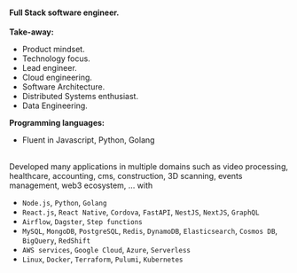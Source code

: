 #### Full Stack software engineer.

**Take-away:**

- Product mindset.
- Technology focus.
- Lead engineer.
- Cloud engineering.
- Software Architecture.
- Distributed Systems enthusiast.
- Data Engineering.

**Programming languages:**

- Fluent in Javascript, Python, Golang

<br />
Developed many applications in multiple domains such as video processing, healthcare, accounting, cms, construction, 3D scanning, events management, web3 ecosystem, … with

- `Node.js`, `Python`, `Golang`
- `React.js`, `React Native`, `Cordova`, `FastAPI`, `NestJS`, `NextJS`, `GraphQL`
- `Airflow`, `Dagster`, `Step functions`
- `MySQL`, `MongoDB`, `PostgreSQL`, `Redis`, `DynamoDB`, `Elasticsearch`, `Cosmos DB`, `BigQuery`, `RedShift`
- `AWS services`, `Google Cloud`, `Azure`, `Serverless`
- `Linux`, `Docker`, `Terraform`, `Pulumi`, `Kubernetes`
